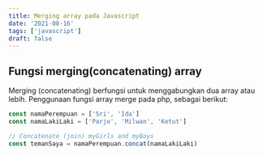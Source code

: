 ```yaml
---
title: Merging array pada Javascript
date: '2021-08-16'
tags: ['javascript']
draft: false
---
```


## Fungsi merging(concatenating) array

Merging (concatenating) berfungsi untuk menggabungkan dua array atau lebih. Penggunaan fungsi array merge pada php, sebagai berikut:

```javascript
const namaPerempuan = ['Sri', 'Ida']
const namaLakiLaki = ['Parjo', 'Milwan', 'Ketut']

// Concatenate (join) myGirls and myBoys
const temanSaya = namaPerempuan.concat(namaLakiLaki)
```

